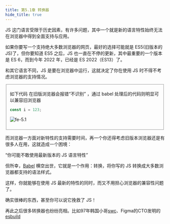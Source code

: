 ```yaml
---
title: 第5.1章 转换器
hide_title: true
---
```



JS 这门语言受限于历史因素，有许多问题，其中一个就是新的语言特性始终无法在浏览器中得到全面支持与应用。

如果你要写一个支持绝大多数浏览器的网页，最好的选择可能就是 ES5(旧版本的 JS)了，但你要知道 ES5 之后，JS 也一直在不停的更新，其中最重要的一个版本是 ES 6，而到今年 2022 年，已经是 ES 2022（ES13）了。

和其它语言不同，JS 是要在浏览器中运行，这就决定了你在使用 JS 时不得不考虑浏览器的支持情况。

<Fieldset title="🌰 举个例子">

如下代码 在旧版浏览器会报错“不识别” ，通过 babel 处理后的代码则明显可以兼容旧浏览器
```js
const i = 123;
```
![fe-5.1](/img/fe/5.1.png)

</Fieldset>



而浏览器一方面对新特性的支持需要时间，再一个你还得考虑旧版本浏览器还是有很多人在用，这就造成一个困境：

“你可能不敢使用最新版本的 JS 语言特性”

但所幸，[Babel](/babel/%E7%AC%AC1%E7%AB%A0_%E5%89%8D%E8%A8%80) 横空出世，它就是一个作用：转换，将你写的 JS 转换成大多数浏览器都支持的语法样式。

这样，你就能够在使用 JS 最新的特性的同时，而又不用担心浏览器的兼容性问题了。

确实很棒的东西，甚至你可以说它挽救了 JS！

再此之后很多转换器也纷纷亮相。比如97年韩国小哥[swc](https://swc.rs)、Figma的CTO发明的[esbuild](https://esbuild.github.io)